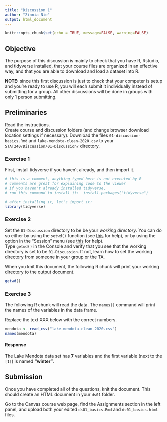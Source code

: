 ```yaml
---
title: "Discussion 1"
author: "Zinnia Nie" 
output: html_document
---
```


```r
knitr::opts_chunk$set(echo = TRUE, message=FALSE, warning=FALSE)
```

## Objective

The purpose of this discussion is mainly to check that you have R, Rstudio, and tidyverse installed, that your course files are organized in an effective way, and that you are able to download and load a dataset into R.    

**NOTE:** since this first discussion is just to check that your computer is setup and you're ready to use R, you will each submit it individually instead of submitting for a group. All other discussions will be done in groups with only 1 person submitting.

## Preliminaries

Read the instructions.  
Create course and discussion folders (and change browser download location settings if necessary).
Download the files `01-discussion-basics.Rmd` and `lake-mendota-clean-2020.csv` to your `STAT240/Discussion/01-Discussion/` directory.

### Exercise 1

First, install tidyverse if you haven't already, and then import it.

```r
# this is a comment, anything typed here is not executed by R
# comments are great for explaining code to the viewer
# if you haven't already installed tidyverse,
# run this command to install it:  install.packages("tidyverse")

# after installing it, let's import it:
library(tidyverse)
```


### Exercise 2

Set the `01-Discussion` directory to be be your *working directory*. You can do so either by using the `setwd()` function (see [this](https://statisticsglobe.com/r-get-set-working-directory-getwd-setwd/) for help), or by using the option in the "Session" menu (see [this](https://thispointer.com/r-set-working-directory/) for help).    
Type `getwd()` in the Console and verify that you see that the working directory is set to be `01-Discussion`.
If not, learn how to set the working directory from someone in your group or the TA.

When you knit this document,
the following R chunk will print your working directory to the output document.

```r
getwd()
```

### Exercise 3

The following R chunk will read the data.
The `names()` command will print the names of the variables in the data frame.

Replace the text XXX below with the correct numbers.

```r
mendota <- read_csv("lake-mendota-clean-2020.csv")
names(mendota)
```

#### Response

The Lake Mendota data set has **7** variables and the first variable (next to the `[1]`) is named **"winter"**.


## Submission

Once you have completed all of the questions, knit the document.
This should create an HTML document in your `ds01` folder.

Go to the Canvas course web page, find the Assignments section in the left panel, and upload both your edited `ds01_basics.Rmd` and `ds01_basics.html` files.